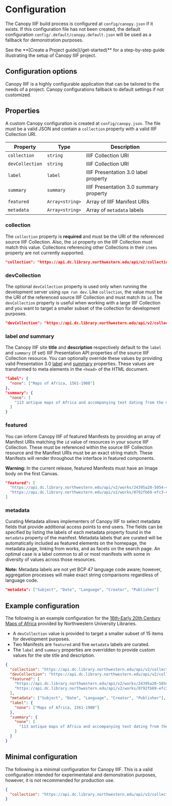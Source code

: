 
# Configuration

The Canopy IIIF build process is configured at `config/canopy.json` if it exists. If this configuration file has not been created, the default configuration `config/.default/canopy.default.json` will be used as a fallback for demonstration purposes.

<Callout type="info">
  See the **[Create a Project guide](/get-started)** for a step-by-step guide
  illustrating the setup of Canopy IIIF project.
</Callout>

## Configuration options

Canopy IIIF is a highly configurable application that can be tailored to the needs of a project. Canopy configurations fallback to default settings if not customized.

<Cards>
  <Card title="Basic" href="/configuration#basic-configuration" />
  <Card title="Search" href="/configuration/search" />
  <Card title="Locale" href="/configuration/locale" />
  <Card title="Map" href="/configuration/map" />
  <Card title="Theme" href="/configuration/theme" />
</Cards>

## Properties

A custom Canopy configuration is created at `config/canopy.json`. The file must be a valid JSON and contain a `collection` property with a valid IIIF Collection URI.

| Property        | Type            | Description                            |
| --------------- | --------------- | -------------------------------------- |
| `collection`    | `string`        | IIIF Collection URI                    |
| `devCollection` | `string`        | IIIF Collection URI                    |
| `label`         | `label `        | IIIF Presentation 3.0 label property   |
| `summary`       | `summary`       | IIIF Presentation 3.0 summary property |
| `featured`      | `Array<string>` | Array of IIIF Manifest URIs            |
| `metadata`      | `Array<string>` | Array of `metadata` labels             |

### collection

The `collection` property is **required** and must be the URI of the referenced source IIIF Collection. Also, the `id` property on the IIIF Collection must match this value. Collections referencing other Collections in their `items` property are not currently supported.

```json
"collection": "https://api.dc.library.northwestern.edu/api/v2/collections/1c2e2200-c12d-4c7f-8b87-a935c349898a?as=iiif&size=500"
```

### devCollection

The optional `devCollection` property is used only when running the development server using `npm run dev`. Like `collection`, the value must be the URI of the referenced source IIIF Collection and must match its `id`. The `devCollection` property is useful when working with a large IIIF Collection and you want to target a smaller subset of the collection for development purposes.

```json
"devCollection": "https://api.dc.library.northwestern.edu/api/v2/collections/1c2e2200-c12d-4c7f-8b87-a935c349898a?as=iiif&size=25"
```

### label _and_ summary

The Canopy IIIF site **title** and **description** respectively default to the `label` and `summary` (if set) IIIF Presentation API properties of the source IIIF Collection resource. You can optionally override these values by providing valid Presentation 3.0 [label](https://iiif.io/api/presentation/3.0/#label) and [summary](https://iiif.io/api/presentation/3.0/#summary) properties. These values are transformed to meta elements in the `<head>` of the HTML document.

```json
"label": {
  "none": ["Maps of Africa, 1561-1908"]
},
"summary": {
  "none": [
    "113 antique maps of Africa and accompanying text dating from the mid-16th Century to the early 20th Century."
  ]
}
```

### featured

You can inform Canopy IIIF of featured Manifests by providing an array of Manifest URIs matching the `id` value of resources in your source IIIF Collection. These must be referenced within the source IIIF Collection resource and the Manifest URIs must be an exact string match. These Manifests will render throughout the interface in featured components.

**Warning:** In the current release, featured Manifests must have an Image body on the first Canvas.

```json
"featured": [
  "https://api.dc.library.northwestern.edu/api/v2/works/24395a20-5054-4ad1-8dd8-04a230f4740b?as=iiif",
  "https://api.dc.library.northwestern.edu/api/v2/works/0792fb69-efc3-4793-90e0-97362c67ac0e?as=iiif"
]
```

### metadata

Curating Metadata allows implementers of Canopy IIIF to select metadata fields that provide additional access points to end users. The fields can be specified by listing the labels of each metadata property found in the `metadata` property of the manifest. Metadata labels that are curated will be automatically included as featured elements on the homepage, the metadata page, linking from works, and as facets on the search page. An optimal case is a label common to all or most manifests with some in diversity of values across those resources.

**Note:** Metadata labels are not yet BCP 47 language code aware; however, aggregation processes will make exact string comparisons regardless of language code.

```json
"metadata": ["Subject", "Date", "Language", "Creator", "Publisher"]
```

## Example configuration

The following is an example configuration for the [16th-Early 20th Century Maps of Africa](https://dc.library.northwestern.edu/search?collection=16th-Early%2020th%20Century%20Maps%20of%20Africa) provided by Northwestern University Libraries.

- A `devCollection` value is provided to target a smaller subset of 15 items for development purposes.
- Two Manifests are `featured` and five `metadata` labels are curated.
- The `label` and `summary` properties are overridden to provide custom values for the site title and description.

```json copy filename="config/canopy.json"
{
  "collection": "https://api.dc.library.northwestern.edu/api/v2/collections/1c2e2200-c12d-4c7f-8b87-a935c349898a?as=iiif&size=500",
  "devCollection": "https://api.dc.library.northwestern.edu/api/v2/collections/1c2e2200-c12d-4c7f-8b87-a935c349898a?as=iiif&size=25",
  "featured": [
    "https://api.dc.library.northwestern.edu/api/v2/works/24395a20-5054-4ad1-8dd8-04a230f4740b?as=iiif",
    "https://api.dc.library.northwestern.edu/api/v2/works/0792fb69-efc3-4793-90e0-97362c67ac0e?as=iiif"
  ],
  "metadata": ["Subject", "Date", "Language", "Creator", "Publisher"],
  "label": {
    "none": ["Maps of Africa, 1561-1908"]
  },
  "summary": {
    "none": [
      "113 antique maps of Africa and accompanying text dating from the mid-16th Century to the early 20th Century."
    ]
  }
}
```

## Minimal configuration

The following is a minimal configuration for Canopy IIIF. This is a valid configuration intended for experimentatal and demonstration purposes, however, it is not recommended for production use.

```json copy filename="config/canopy.json"
{
  "collection": "https://api.dc.library.northwestern.edu/api/v2/collections/1c2e2200-c12d-4c7f-8b87-a935c349898a?as=iiif&size=500"
}
```

